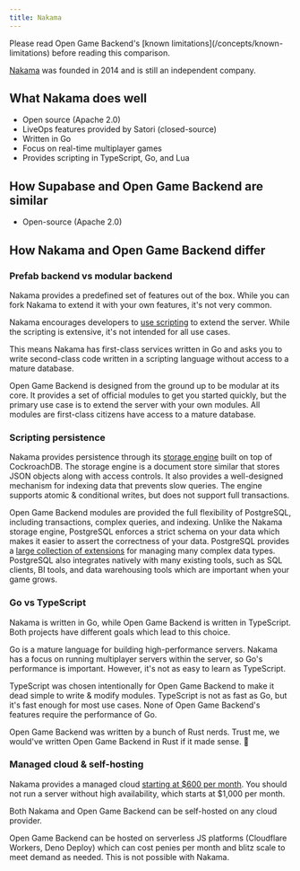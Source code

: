 ```yaml
---
title: Nakama
---
```


<Note>
  Please read Open Game Backend's [known limitations](/concepts/known-limitations)
  before reading this comparison.
</Note>

[Nakama](https://heroiclabs.com/nakama/) was founded in 2014 and is still an independent company.

## What Nakama does well

- Open source (Apache 2.0)
- LiveOps features provided by Satori (closed-source)
- Written in Go
- Focus on real-time multiplayer games
- Provides scripting in TypeScript, Go, and Lua

## How Supabase and Open Game Backend are similar

- Open-source (Apache 2.0)

## How Nakama and Open Game Backend differ

### Prefab backend vs modular backend

Nakama provides a predefined set of features out of the box. While you can fork Nakama to extend it with your own features, it's not very common.

Nakama encourages developers to [use scripting](https://heroiclabs.com/docs/nakama/server-framework/introduction/index.html) to extend the server. While the scripting is extensive, it's not intended for all use cases.

This means Nakama has first-class services written in Go and asks you to write second-class code written in a scripting language without access to a mature database.

Open Game Backend is designed from the ground up to be modular at its core. It provides a set of official modules to get you started quickly, but the primary use case is to extend the server with your own modules. All modules are first-class citizens have access to a mature database.

### Scripting persistence

Nakama provides persistence through its [storage engine](https://heroiclabs.com/docs/nakama/concepts/storage/) built on top of CockroachDB. The storage engine is a document store similar that stores JSON objects along with access controls. It also provides a well-designed mechanism for indexing data that prevents slow queries. The engine supports atomic & conditional writes, but does not support full transactions.

Open Game Backend modules are provided the full flexibility of PostgreSQL, including transactions, complex queries, and indexing. Unlike the Nakama storage engine, PostgreSQL enforces a strict schema on your data which makes it easier to assert the correctness of your data. PostgreSQL provides a [large collection of extensions](https://neon.tech/docs/extensions/pg-extensions) for managing many complex data types. PostgreSQL also integrates natively with many existing tools, such as SQL clients, BI tools, and data warehousing tools which are important when your game grows.

### Go vs TypeScript

Nakama is written in Go, while Open Game Backend is written in TypeScript. Both projects have different goals which lead to this choice.

Go is a mature language for building high-performance servers. Nakama has a focus on running multiplayer servers within the server, so Go's performance is important. However, it's not as easy to learn as TypeScript.

TypeScript was chosen intentionally for Open Game Backend to make it dead simple to write & modify modules. TypeScript is not as fast as Go, but it's fast enough for most use cases. None of Open Game Backend's features require the performance of Go.

<Note>
  Open Game Backend was written by a bunch of Rust nerds. Trust me, we would've
  written Open Game Backend in Rust if it made sense. 🦀
</Note>

### Managed cloud & self-hosting

Nakama provides a managed cloud [starting at $600 per month](https://heroiclabs.com/pricing/). You should not run a server without high availability, which starts at $1,000 per month.

Both Nakama and Open Game Backend can be self-hosted on any cloud provider.

Open Game Backend can be hosted on serverless JS platforms (Cloudflare Workers, Deno Deploy) which can cost penies per month and blitz scale to meet demand as needed. This is not possible with Nakama.
